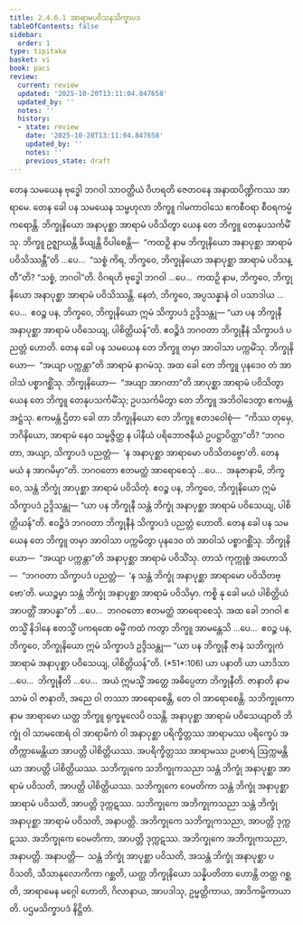 ```yaml
---
title: 2.4.6.1 အာရာမပဝိသနသိက္ခာပဒ
tableOfContents: false
sidebar:
  order: 1
type: tipitaka
basket: vi
book: paci
review:
  current: review
  updated: '2025-10-20T13:11:04.847658'
  updated_by: ''
  notes: ''
  history:
  - state: review
    date: '2025-10-20T13:11:04.847658'
    updated_by: ''
    notes: ''
    previous_state: draft
---
```



<DynamicBreadcrumb />


<ReviewStatus review={frontmatter.review} showDetails={true} />

<HypothesisAnnotation frontmatter={frontmatter} />

<Division number="1021" book="paci" e="ch" v="2" p="403">

<Paragraph number="3087" book="paci">
တေန သမယေန ဗုဒ္ဓေါ ဘဂဝါ သာဝတ္ထိယံ ဝိဟရတိ ဇေတဝနေ အနာထပိဏ္ဍိကဿ အာရာမေ. တေန ခေါ ပန သမယေန သမ္ဗဟုလာ ဘိက္ခူ ဂါမကာဝါသေ ဧကစီဝရာ စီဝရကမ္မံ ကရောန္တိ. ဘိက္ခုနိယော အနာပုစ္ဆာ အာရာမံ ပဝိသိတွာ ယေန တေ ဘိက္ခူ တေနုပသင်္ကမိံသု. ဘိက္ခူ ဥဇ္ဈာယန္တိ ခိယျန္တိ ဝိပါစေန္တိ—  “ကထဉှိ နာမ ဘိက္ခုနိယော အနာပုစ္ဆာ အာရာမံ ပဝိသိဿန္တီ”တိ …ပေ…  “သစ္စံ ကိရ, ဘိက္ခဝေ, ဘိက္ခုနိယော အနာပုစ္ဆာ အာရာမံ ပဝိသန္တီ”တိ? “သစ္စံ, ဘဂဝါ”တိ. ဝိဂရဟိ ဗုဒ္ဓေါ ဘဂဝါ …ပေ…  ကထဉှိ နာမ, ဘိက္ခဝေ, ဘိက္ခုနိယော အနာပုစ္ဆာ အာရာမံ ပဝိသိဿန္တိ. နေတံ, ဘိက္ခဝေ, အပ္ပသန္နာနံ ဝါ ပသာဒါယ …ပေ…  ဧဝဉ္စ ပန, ဘိက္ခဝေ, ဘိက္ခုနိယော ဣမံ သိက္ခာပဒံ ဥဒ္ဒိသန္တု—
</Paragraph>

<Paragraph number="3088" book="paci">
<Emphasis>“ယာ ပန ဘိက္ခုနီ အနာပုစ္ဆာ အာရာမံ ပဝိသေယျ, ပါစိတ္တိယန်”</Emphasis>တိ.
</Paragraph>

<Paragraph number="3089" book="paci">
ဧဝဉ္စိဒံ ဘဂဝတာ ဘိက္ခုနီနံ သိက္ခာပဒံ ပညတ္တံ ဟောတိ.
</Paragraph>

</Division>
<Division number="1022" book="paci" e="ch" v="2" p="403">

<Paragraph number="3090" book="paci">
တေန ခေါ ပန သမယေန တေ ဘိက္ခူ တမှာ အာဝါသာ ပက္ကမိံသု. ဘိက္ခုနိယော—  “အယျာ ပက္ကန္တာ”တိ အာရာမံ နာဂမံသု. အထ ခေါ တေ ဘိက္ခူ ပုနဒေဝ တံ အာဝါသံ ပစ္စာဂစ္ဆိံသု. ဘိက္ခုနိယော—  “အယျာ အာဂတာ”တိ အာပုစ္ဆာ အာရာမံ ပဝိသိတွာ ယေန တေ ဘိက္ခူ တေနုပသင်္ကမိံသု; ဥပသင်္ကမိတွာ တေ ဘိက္ခူ အဘိဝါဒေတွာ ဧကမန္တံ အဋ္ဌံသု. ဧကမန္တံ ဌိတာ ခေါ တာ ဘိက္ခုနိယော တေ ဘိက္ခူ ဧတဒဝေါစုံ—  “ကိဿ တုမှေ, ဘဂိနိယော, အာရာမံ နေဝ သမ္မဇ္ဇိတ္ထ န ပါနီယံ ပရိဘောဇနီယံ ဥပဋ္ဌာပိတ္ထာ”တိ? “ဘဂဝတာ, အယျာ, သိက္ခာပဒံ ပညတ္တံ—  ‘န အနာပုစ္ဆာ အာရာမော ပဝိသိတဗ္ဗော’တိ. တေန မယံ န အာဂမိမှာ”တိ. ဘဂဝတော ဧတမတ္ထံ အာရောစေသုံ …ပေ…  အနုဇာနာမိ, ဘိက္ခဝေ, သန္တံ ဘိက္ခုံ အာပုစ္ဆာ အာရာမံ ပဝိသိတုံ. ဧဝဉ္စ ပန, ဘိက္ခဝေ, ဘိက္ခုနိယော ဣမံ သိက္ခာပဒံ ဥဒ္ဒိသန္တု—
</Paragraph>

<Paragraph number="3091" book="paci">
<Emphasis>“ယာ ပန ဘိက္ခုနီ သန္တံ ဘိက္ခုံ အနာပုစ္ဆာ အာရာမံ ပဝိသေယျ, ပါစိတ္တိယန်”</Emphasis>တိ.
</Paragraph>

<Paragraph number="3092" book="paci">
ဧဝဉ္စိဒံ ဘဂဝတာ ဘိက္ခုနီနံ သိက္ခာပဒံ ပညတ္တံ ဟောတိ.
</Paragraph>

</Division>
<Division number="1023" book="paci" e="ch" v="2" p="404">

<Paragraph number="3093" book="paci">
တေန ခေါ ပန သမယေန တေ ဘိက္ခူ တမှာ အာဝါသာ ပက္ကမိတွာ ပုနဒေဝ တံ အာဝါသံ ပစ္စာဂစ္ဆိံသု. ဘိက္ခုနိယော—  “အယျာ ပက္ကန္တာ”တိ အနာပုစ္ဆာ အာရာမံ ပဝိသိံသု. တာသံ ကုက္ကုစ္စံ အဟောသိ—  “ဘဂဝတာ သိက္ခာပဒံ ပညတ္တံ—  ‘န သန္တံ ဘိက္ခုံ အနာပုစ္ဆာ အာရာမော ပဝိသိတဗ္ဗော’တိ. မယဉ္စမှာ သန္တံ ဘိက္ခုံ အနာပုစ္ဆာ အာရာမံ ပဝိသိမှာ. ကစ္စိ နု ခေါ မယံ ပါစိတ္တိယံ အာပတ္တိံ အာပန္နာ”တိ …ပေ…  ဘဂဝတော ဧတမတ္ထံ အာရောစေသုံ. အထ ခေါ ဘဂဝါ ဧတသ္မိံ နိဒါနေ ဧတသ္မိံ ပကရဏေ ဓမ္မိံ ကထံ ကတွာ ဘိက္ခူ အာမန္တေသိ …ပေ…  ဧဝဉ္စ ပန, ဘိက္ခဝေ, ဘိက္ခုနိယော ဣမံ သိက္ခာပဒံ ဥဒ္ဒိသန္တု—
</Paragraph>

</Division>
<Division number="1024" book="paci" e="ch" v="2" p="404">

<Paragraph number="3094" book="paci">
<Emphasis>“ယာ ပန ဘိက္ခုနီ ဇာနံ သဘိက္ခုကံ အာရာမံ အနာပုစ္ဆာ ပဝိသေယျ, ပါစိတ္တိယန်”</Emphasis>တိ. (*51*:<Emphasis>106</Emphasis>)
</Paragraph>

</Division>
<Division number="1025" book="paci" e="ch" v="2" p="404">

<Paragraph number="3095" book="paci">
<Emphasis>ယာ ပနာ</Emphasis>တိ ယာ ယာဒိသာ …ပေ…  <Emphasis>ဘိက္ခုနီ</Emphasis>တိ …ပေ…  အယံ ဣမသ္မိံ အတ္ထေ အဓိပ္ပေတာ ဘိက္ခုနီတိ.
</Paragraph>

<Paragraph number="3096" book="paci">
<Emphasis>ဇာနာတိ</Emphasis> နာမ သာမံ ဝါ ဇာနာတိ, အညေ ဝါ တဿာ အာရောစေန္တိ, တေ ဝါ အာရောစေန္တိ.
</Paragraph>

<Paragraph number="3097" book="paci">
<Emphasis>သဘိက္ခုကော</Emphasis> နာမ အာရာမော ယတ္ထ ဘိက္ခူ ရုက္ခမူလေပိ ဝသန္တိ.
</Paragraph>

<Paragraph number="3098" book="paci">
<Emphasis>အနာပုစ္ဆာ အာရာမံ ပဝိသေယျာ</Emphasis>တိ ဘိက္ခုံ ဝါ သာမဏေရံ ဝါ အာရာမိကံ ဝါ အနာပုစ္ဆာ ပရိက္ခိတ္တဿ အာရာမဿ ပရိက္ခေပံ အတိက္ကာမေန္တိယာ အာပတ္တိ ပါစိတ္တိယဿ. အပရိက္ခိတ္တဿ အာရာမဿ ဥပစာရံ ဩက္ကမန္တိယာ အာပတ္တိ ပါစိတ္တိယဿ.
</Paragraph>

</Division>
<Division number="1026" book="paci" e="ch" v="2" p="404">

<Paragraph number="3099" book="paci">
သဘိက္ခုကေ သဘိက္ခုကသညာ သန္တံ ဘိက္ခုံ အနာပုစ္ဆာ အာရာမံ ပဝိသတိ, အာပတ္တိ ပါစိတ္တိယဿ. သဘိက္ခုကေ ဝေမတိကာ သန္တံ ဘိက္ခုံ အနာပုစ္ဆာ အာရာမံ ပဝိသတိ, အာပတ္တိ ဒုက္ကဋဿ. သဘိက္ခုကေ အဘိက္ခုကသညာ သန္တံ ဘိက္ခုံ အနာပုစ္ဆာ အာရာမံ ပဝိသတိ, အနာပတ္တိ.
</Paragraph>

<Paragraph number="3100" book="paci">
အဘိက္ခုကေ သဘိက္ခုကသညာ, အာပတ္တိ ဒုက္ကဋဿ. အဘိက္ခုကေ ဝေမတိကာ, အာပတ္တိ ဒုက္ကဋဿ. အဘိက္ခုကေ အဘိက္ခုကသညာ, အနာပတ္တိ.
</Paragraph>

</Division>
<Division number="1027" book="paci" e="ch" v="2" p="405">

<Paragraph number="3101" book="paci">
အနာပတ္တိ—  သန္တံ ဘိက္ခုံ အာပုစ္ဆာ ပဝိသတိ, အသန္တံ ဘိက္ခုံ အနာပုစ္ဆာ ပဝိသတိ, သီသာနုလောကိကာ ဂစ္ဆတိ, ယတ္ထ ဘိက္ခုနိယော သန္နိပတိတာ ဟောန္တိ တတ္ထ ဂစ္ဆတိ, အာရာမေန မဂ္ဂေါ ဟောတိ, ဂိလာနာယ, အာပဒါသု, ဥမ္မတ္တိကာယ, အာဒိကမ္မိကာယာတိ.

</Paragraph>
</Division>

<Paragraph number="3102" type="center" book="paci">
ပဌမသိက္ခာပဒံ နိဋ္ဌိတံ.
</Paragraph>